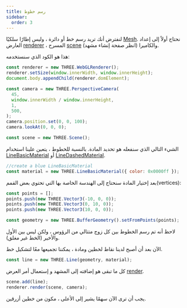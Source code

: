 ```yaml
---
title: رسم خطوط
sidebar:
  order: 3
---
```


<div>

لنفترض أنك تريد رسم خط أو دائرة ، وليس إطارًا سلكيًا [Mesh](api/objects/Mesh). نحتاج أولاً إلى إعداد العارض [renderer](api/renderers/WebGLRenderer) ، المسرح [scene](api/scenes/Scene) والكاميرا (انظر صفحة إنشاء مشهد).

هذا هو الكود الذي سنستخدمه:

```javascript
const renderer = new THREE.WebGLRenderer();
renderer.setSize(window.innerWidth, window.innerHeight);
document.body.appendChild(renderer.domElement);

const camera = new THREE.PerspectiveCamera(
  45,
  window.innerWidth / window.innerHeight,
  1,
  500,
);
camera.position.set(0, 0, 100);
camera.lookAt(0, 0, 0);

const scene = new THREE.Scene();
```

الشيء التالي الذي سنفعله هو تحديد المادة. بالنسبة للخطوط ، يتعين علينا استخدام [LineBasicMaterial](api/materials/LineBasicMaterial) أو [LineDashedMaterial](api/materials/LineDashedMaterial).

```javascript
//create a blue LineBasicMaterial
const material = new THREE.LineBasicMaterial({ color: 0x0000ff });
```

بعد إختيار المادة سنحتاج إلى الهندسة الخاصة بها التي تحتوي بعض القمم(vertices):

```javascript
const points = [];
points.push(new THREE.Vector3(-10, 0, 0));
points.push(new THREE.Vector3(0, 10, 0));
points.push(new THREE.Vector3(10, 0, 0));

const geometry = new THREE.BufferGeometry().setFromPoints(points);
```

لاحظ أنه تم رسم الخطوط بين كل زوج متتالي من الرؤوس ، ولكن ليس بين الأول والأخير (الخط غير مغلق).

الآن بعد أن أصبح لدينا نقاط لخطين ومادة ، يمكننا تجميعها معًا لتشكيل خط.

```javascript
const line = new THREE.Line(geometry, material);
```

كل ما تبقى هو إضافته إلى المشهد و إستعمال أمر العرض [render](api/renderers/WebGLRenderer#render).

```javascript
scene.add(line);
renderer.render(scene, camera);
```

يجب أن ترى الآن سهمًا يشير إلى الأعلى ، مكون من خطين أزرقين.

</div>
